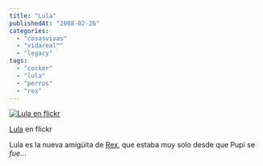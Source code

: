 ```yaml
---
title: "Lula"
publishedAt: "2008-02-26"
categories: 
  - "cosasvivas"
  - "vidareal™"
  - "legacy"
tags: 
  - "cocker"
  - "lula"
  - "perros"
  - "rex"
---
```


[![Lula en flickr](http://farm3.static.flickr.com/2101/2294642204_88478cb37e.jpg)](http://www.flickr.com/photos/ryck/2294642204/ "Lula")

[Lula](http://www.flickr.com/photos/ryck/2294642204/) en flickr  

Lula es la nueva amigüita de [Rex](http://rick.jinlabs.com/archivos/2006/04/24/rex/), que estaba muy solo desde que Pupi se _fue_...
